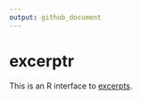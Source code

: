 ```yaml
---
output: github_document
---
```

# excerptr
This is an R interface to [excerpts](https://github.com/fvafrCU/excerpts).

